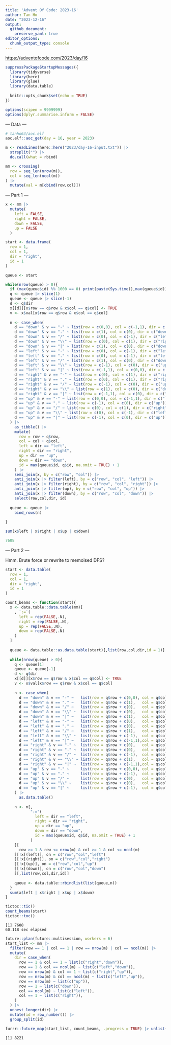 ```yaml
---
title: 'Advent Of Code: 2023-16'
author: Tan Ho
date: "2023-12-16"
output: 
  github_document:
    preserve_yaml: true
editor_options: 
  chunk_output_type: console
---
```


<https://adventofcode.com/2023/day/16>

```r
suppressPackageStartupMessages({
  library(tidyverse)
  library(here)
  library(glue)
  library(data.table)
  
  knitr::opts_chunk$set(echo = TRUE)
})

options(scipen = 9999999)
options(dplyr.summarise.inform = FALSE)
```

--- Data ---

```r
# tanho63/aoc.elf
aoc.elf::aoc_get(day = 16, year = 2023)
```

```r
m <- readLines(here::here("2023/day-16-input.txt")) |> 
  strsplit("") |> 
  do.call(what = rbind)

mm <- crossing(
  row = seq_len(nrow(m)),
  col = seq_len(ncol(m))
) |> 
  mutate(val = m[cbind(row,col)])
```

--- Part 1 ---

```r
x <- mm |> 
  mutate(
    left = FALSE,
    right = FALSE,
    down = FALSE,
    up = FALSE
  )

start <- data.frame(
  row = 1,
  col = 1,
  dir = "right",
  id = 1
)

queue <- start

while(nrow(queue) > 0){
  if (max(queue$id) %% 1000 == 0) print(paste(Sys.time(),max(queue$id)))
  q <- queue |> slice(1)
  queue <- queue |> slice(-1)
  d <- q$dir
  x[[d]][x$row == q$row & x$col == q$col] <- TRUE
  v <- x$val[x$row == q$row & x$col == q$col]
  
  n <- case_when(
    d == "down" & v == "-" ~ list(row = c(0,0), col = c(-1,1), dir = c("left","right")),
    d == "down" & v == "." ~ list(row = c(1), col = c(0), dir = c("down")),
    d == "down" & v == "/" ~ list(row = c(0), col = c(-1), dir = c("left")),
    d == "down" & v == "\\" ~ list(row = c(0), col = c(1), dir = c("right")),
    d == "down" & v == "|" ~ list(row = c(1), col = c(0), dir = c("down")),
    d == "left" & v == "-" ~ list(row = c(0), col = c(-1), dir = c("left")),
    d == "left" & v == "." ~ list(row = c(0), col = c(-1), dir = c("left")),
    d == "left" & v == "/" ~ list(row = c(1), col = c(0), dir = c("down")),
    d == "left" & v == "\\" ~ list(row = c(-1), col = c(0), dir = c("up")),
    d == "left" & v == "|" ~ list(row = c(-1,1), col = c(0,0), dir = c("up","down")),
    d == "right" & v == "-" ~ list(row = c(0), col = c(1), dir = c("right")),
    d == "right" & v == "." ~ list(row = c(0), col = c(1), dir = c("right")),
    d == "right" & v == "/" ~ list(row = c(-1), col = c(0), dir = c("up")),
    d == "right" & v == "\\" ~ list(row = c(1), col = c(0), dir = c("down")),
    d == "right" & v == "|" ~ list(row = c(-1,1), col = c(0), dir = c("up","down")),
    d == "up" & v == "-" ~ list(row = c(0,0), col = c(-1,1), dir = c("left","right")),
    d == "up" & v == "." ~ list(row = c(-1), col = c(0), dir = c("up")),
    d == "up" & v == "/" ~ list(row = c(0), col = c(1), dir = c("right")),
    d == "up" & v == "\\" ~ list(row = c(0), col = c(-1), dir = c("left")),
    d == "up" & v == "|" ~ list(row = c(-1), col = c(0), dir = c("up"))
  ) |> 
    as_tibble() |> 
    mutate(
      row = row + q$row,
      col = col + q$col,
      left = dir == "left",
      right = dir == "right",
      up = dir == "up",
      down = dir == "down",
      id = max(queue$id, q$id, na.omit = TRUE) + 1
    ) |> 
    semi_join(x, by = c("row", "col")) |> 
    anti_join(x |> filter(left), by = c("row", "col", "left")) |> 
    anti_join(x |> filter(right), by = c("row", "col", "right")) |> 
    anti_join(x |> filter(up), by = c("row", "col", "up")) |> 
    anti_join(x |> filter(down), by = c("row", "col", "down")) |> 
    select(row,col,dir, id)
  
  queue <- queue |> 
    bind_rows(n)
  
}

sum(x$left | x$right | x$up | x$down)
```
```r
7608
```

--- Part 2 ---

Hmm. Brute force or rewrite to memoised DFS?

```r
start <- data.table(
  row = 1,
  col = 1,
  dir = "right",
  id = 1
)

count_beams <- function(start){
  x <- data.table::data.table(mm)[
    , `:=`(
      left = rep(FALSE,.N),
      right = rep(FALSE,.N),
      up = rep(FALSE,.N),
      down = rep(FALSE,.N)
    )
  ]
  
  queue <- data.table::as.data.table(start)[,list(row,col,dir,id = 1)]
  
  while(nrow(queue) > 0){
    q <- queue[1]
    queue <- queue[-1]
    d <- q$dir
    x[[d]][x$row == q$row & x$col == q$col] <- TRUE
    v <- x$val[x$row == q$row & x$col == q$col]
    
    n <- case_when(
      d == "down" & v == "-" ~   list(row = q$row + c(0,0), col = q$col + c(-1,1),dir = c("left","right")),
      d == "down" & v == "." ~   list(row = q$row + c(1),   col = q$col + c(0),   dir = c("down")),
      d == "down" & v == "/" ~   list(row = q$row + c(0),   col = q$col + c(-1),  dir = c("left")),
      d == "down" & v == "\\" ~  list(row = q$row + c(0),   col = q$col + c(1),   dir = c("right")),
      d == "down" & v == "|" ~   list(row = q$row + c(1),   col = q$col + c(0),   dir = c("down")),
      d == "left" & v == "-" ~   list(row = q$row + c(0),   col = q$col + c(-1),  dir = c("left")),
      d == "left" & v == "." ~   list(row = q$row + c(0),   col = q$col + c(-1),  dir = c("left")),
      d == "left" & v == "/" ~   list(row = q$row + c(1),   col = q$col + c(0),   dir = c("down")),
      d == "left" & v == "\\" ~  list(row = q$row + c(-1),  col = q$col + c(0),   dir = c("up")),
      d == "left" & v == "|" ~   list(row = q$row + c(-1,1),col = q$col + c(0,0), dir = c("up","down")),
      d == "right" & v == "-" ~  list(row = q$row + c(0),   col = q$col + c(1),   dir = c("right")),
      d == "right" & v == "." ~  list(row = q$row + c(0),   col = q$col + c(1),   dir = c("right")),
      d == "right" & v == "/" ~  list(row = q$row + c(-1),  col = q$col + c(0),   dir = c("up")),
      d == "right" & v == "\\" ~ list(row = q$row + c(1),   col = q$col + c(0),   dir = c("down")),
      d == "right" & v == "|" ~  list(row = q$row + c(-1,1),col = q$col + c(0),   dir = c("up","down")),
      d == "up" & v == "-" ~     list(row = q$row + c(0,0), col = q$col + c(-1,1),dir = c("left","right")),
      d == "up" & v == "." ~     list(row = q$row + c(-1),  col = q$col + c(0),   dir = c("up")),
      d == "up" & v == "/" ~     list(row = q$row + c(0),   col = q$col + c(1),   dir = c("right")),
      d == "up" & v == "\\" ~    list(row = q$row + c(0),   col = q$col + c(-1),  dir = c("left")),
      d == "up" & v == "|" ~     list(row = q$row + c(-1),  col = q$col + c(0),   dir = c("up"))
    ) |> 
      as.data.table()
    
    n <- n[,
           ":="(
             left = dir == "left",
             right = dir == "right",
             up = dir == "up",
             down = dir == "down",
             id = max(queue$id, q$id, na.omit = TRUE) + 1
           )
    ][
      row >= 1 & row <= nrow(m) & col >= 1 & col <= ncol(m)
    ][!x[(left)], on = c("row","col","left")
    ][!x[(right)], on = c("row","col","right")
    ][!x[(up)], on = c("row","col","up")
    ][!x[(down)], on = c("row","col","down")
    ][,list(row,col,dir,id)]
    
    queue <- data.table::rbindlist(list(queue,n))
  }
  sum(x$left | x$right | x$up | x$down)
}

tictoc::tic()
count_beams(start)
tictoc::toc()
```
```
[1] 7608
60.118 sec elapsed
```

```r
future::plan(future::multisession, workers = 6)
start_list <- mm |> 
  filter(row == 1 | col == 1 | row == nrow(m) | col == ncol(m)) |> 
  mutate(
    dir = case_when(
      row == 1 & col == 1 ~ list(c("right","down")),
      row == 1 & col == ncol(m) ~ list(c("left","down")),
      row == nrow(m) & col == 1 ~ list(c("right","up")),
      row == nrow(m) & col == ncol(m) ~ list(c("left","up")),
      row == nrow(m) ~ list(c("up")),
      row == 1 ~ list(c("down")),
      col == ncol(m) ~ list(c("left")),
      col == 1 ~ list(c("right")),
    )
  ) |> 
  unnest_longer(dir) |> 
  mutate(id = row_number()) |> 
  group_split(id)

furrr::future_map(start_list, count_beams, .progress = TRUE) |> unlist() |> max()
```
```
[1] 8221
```

